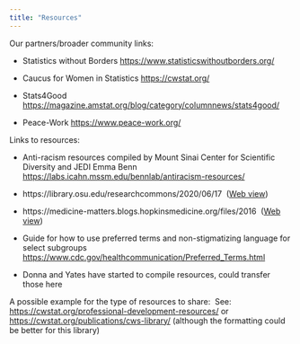 ```yaml
---
title: "Resources"
---
```


Our partners/broader community links:

-   Statistics without Borders <https://www.statisticswithoutborders.org/> 

-   Caucus for Women in Statistics <https://cwstat.org/> 

-   Stats4Good <https://magazine.amstat.org/blog/category/columnnews/stats4good/>

-   Peace-Work <https://www.peace-work.org/>

Links to resources:

-   Anti-racism resources compiled by Mount Sinai Center for Scientific Diversity and JEDI Emma Benn <https://labs.icahn.mssm.edu/bennlab/antiracism-resources/>

-   https://library.osu.edu/researchcommons/2020/06/17  ([Web view](https://emory-my.sharepoint.com/personal/nedean_emory_edu/_layouts/OneNote.aspx?id=%2Fpersonal%2Fnedean_emory_edu%2FDocuments%2FOneNote%20-%20Service&wd=target%28Diversity.one%7C2A5298B0-241E-4C4D-A0D9-B1DEC0F51F48%2FPapers%7C2A0C7C6F-CCE9-45C5-A6D9-83AB5C0E6F17%2F%29))

-   https://medicine-matters.blogs.hopkinsmedicine.org/files/2016  ([Web view](https://emory-my.sharepoint.com/personal/nedean_emory_edu/_layouts/OneNote.aspx?id=%2Fpersonal%2Fnedean_emory_edu%2FDocuments%2FOneNote%20-%20Service&wd=target%28Diversity.one%7C2A5298B0-241E-4C4D-A0D9-B1DEC0F51F48%2FPapers%7C2A0C7C6F-CCE9-45C5-A6D9-83AB5C0E6F17%2F%29))

-   Guide for how to use preferred terms and non-stigmatizing language for select subgroups <https://www.cdc.gov/healthcommunication/Preferred_Terms.html>

-   Donna and Yates have started to compile resources, could transfer those here

A possible example for the type of resources to share:  See: <https://cwstat.org/professional-development-resources/> or <https://cwstat.org/publications/cws-library/> (although the formatting could be better for this library)

\
